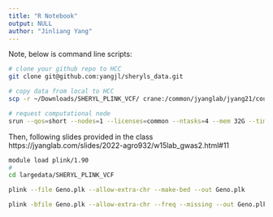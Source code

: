 ```yaml
---
title: "R Notebook"
output: NULL
author: "Jinliang Yang"
---
```




Note, below is command line scripts:


```bash
# clone your github repo to HCC
git clone git@github.com:yangjl/sheryls_data.git

# copy data from local to HCC
scp -r ~/Downloads/SHERYL_PLINK_VCF/ crane:/common/jyanglab/jyang21/courses/sheryls_data/largedata/

# request computational node
srun --qos=short --nodes=1 --licenses=common --ntasks=4 --mem 32G --time 6:00:00 --pty bash

```


Then, following slides provided in the class
https://jyanglab.com/slides/2022-agro932/w15lab_gwas2.html#11

```bash
module load plink/1.90
#
cd largedata/SHERYL_PLINK_VCF

plink --file Geno.plk --allow-extra-chr --make-bed --out Geno.plk

plink -bfile Geno.plk --allow-extra-chr --freq --missing --out Geno.plk
```


